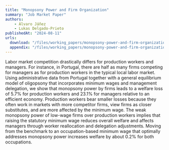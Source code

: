 ```yaml
---
title: "Monopsony Power and Firm Organization"
summary: "Job Market Paper"
authors: 
    - Álvaro Jáñez
    - Lukas Delgado-Prieto
publishedAt: "2024-08-11"
urls: 
  download: "/files/working_papers/monopsony-power-and-firm-organization/JMP_Firm_Org.pdf"
  appendix: "/files/working_papers/monopsony-power-and-firm-organization/JMP_Firm_Org_app.pdf"
---
```

Labor market competition drastically differs for production workers and managers. For instance, in Portugal, there are half as many firms competing for managers as for production workers in the typical local labor market. Using administrative data from Portugal together with a general equilibrium model of oligopsony that incorporates minimum wages and management delegation, we show that monopsony power by firms leads to a welfare loss of 5.7\% for production workers and 23.1\% for managers relative to an efficient economy. Production workers bear smaller losses because they often work in markets with more competitor firms, view firms as closer substitutes, and are more affected by the minimum wage. The weak monopsony power of low-wage firms over production workers implies that raising the statutory minimum wage reduces overall welfare and affects managers through worker reallocation and delegation adjustments. Moving from the benchmark to an occupation-based minimum wage that optimally addresses monopsony power increases welfare by about 0.2\% for both occupations.
